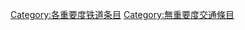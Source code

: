 {{catmore1|[[Wikipedia:铁道专题|Wikipedia:铁道专题]]}}
{{Articles by Importance|topic=铁道|project=铁道|format=toc}}
{{emptycat}}

[[Category:各重要度铁道条目|Category:各重要度铁道条目]]
[[Category:無重要度交通條目|Category:無重要度交通條目]]